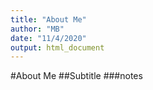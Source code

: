 ```yaml
---
title: "About Me"
author: "MB"
date: "11/4/2020"
output: html_document
---
```


#About Me
##Subtitle
###notes

